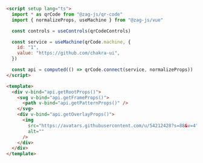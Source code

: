 ```html
<script setup lang="ts">
  import * as qrCode from "@zag-js/qr-code"
  import { normalizeProps, useMachine } from "@zag-js/vue"

  const controls = useControls(qrCodeControls)

  const service = useMachine(qrCode.machine, {
    id: "1",
    value: "https://github.com/chakra-ui",
  })

  const api = computed(() => qrCode.connect(service, normalizeProps))
</script>

<template>
  <div v-bind="api.getRootProps()">
    <svg v-bind="api.getFrameProps()">
      <path v-bind="api.getPatternProps()" />
    </svg>
    <div v-bind="api.getOverlayProps()">
      <img
        src="https://avatars.githubusercontent.com/u/54212428?s=88&v=4"
        alt=""
      />
    </div>
  </div>
</template>
```
